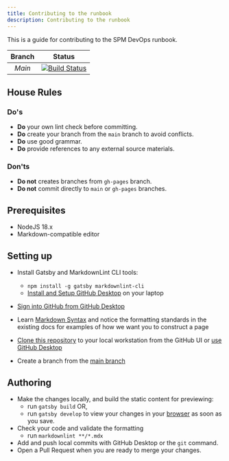 ```yaml
---
title: Contributing to the runbook
description: Contributing to the runbook
---
```


This is a guide for contributing to the SPM DevOps runbook.

| Branch | Status |
|:-:|:-:|
| _Main_ | [![Build Status](https://github.com/merative/spm-kubernetes/actions/workflows/build-runbook.yml/badge.svg?branch=main)](https://github.com/merative/spm-kubernetes/actions?query=branch%3Amain) |

## House Rules

### Do's

* **Do** your own lint check before committing.
* **Do** create your branch from the `main` branch to avoid conflicts.
* **Do** use good grammar.
* **Do** provide references to any external source materials.

### Don'ts

* **Do not** creates branches from `gh-pages` branch.
* **Do not** commit directly to `main` or `gh-pages` branches.

## Prerequisites

* NodeJS 18.x
* Markdown-compatible editor

## Setting up

* Install Gatsby and MarkdownLint CLI tools:
  * `npm install -g gatsby markdownlint-cli`
  * [Install and Setup GitHub Desktop](https://docs.github.com/en/desktop/installing-and-configuring-github-desktop/installing-and-authenticating-to-github-desktop/installing-github-desktop) on your laptop
* [Sign into GitHub from GitHub Desktop](https://help.github.com/desktop/guides/getting-started-with-github-desktop/authenticating-to-github/)
* Learn [Markdown Syntax](https://guides.github.com/features/mastering-markdown/) and notice the formatting standards in the existing docs for examples of how we want you to construct a page

* [Clone this repository](https://github.com/merative/spm-kubernetes) to your local workstation from the GitHub UI or
  [use GitHub Desktop](https://docs.github.com/en/desktop/contributing-and-collaborating-using-github-desktop/adding-and-cloning-repositories/cloning-and-forking-repositories-from-github-desktop)
* Create a branch from the [main branch](https://github.com/merative/spm-kubernetes/tree/main)

## Authoring

* Make the changes locally, and build the static content for previewing:
  * run `gatsby build` OR,
  * run `gatsby develop` to view your changes in your [browser](http://localhost:8000) as soon as you save.
* Check your code and validate the formatting
  * run `markdownlint **/*.mdx`
* Add and push local commits with GitHub Desktop or the `git` command.
* Open a Pull Request when you are ready to merge your changes.
